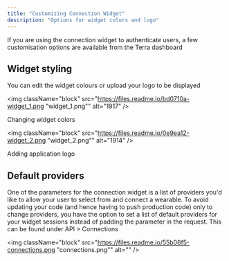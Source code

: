 ```yaml
---
title: "Customizing Connection Widget"
description: "Options for widget colors and logo"
---
```

If you are using the connection widget to authenticate users, a few customisation options are available from the Terra dashboard

## Widget styling

You can edit the widget colours or upload your logo to be displayed

<img className="block" src="https://files.readme.io/bd0710a-widget_1.png "widget_1.png"" alt="1917" />

Changing widget colors

<img className="block" src="https://files.readme.io/0e9ea12-widget_2.png "widget_2.png"" alt="1914" />

Adding application logo

## Default providers

One of the parameters for the connection widget is a list of providers you'd like to allow your user to select from and connect a wearable. To avoid updating your code (and hence having to push production code) only to change providers, you have the option to set a list of default providers for your widget sessions instead of padding the parameter in the request. This can be found under API > Connections

<img className="block" src="https://files.readme.io/55b06f5-connections.png "connections.png"" alt="" />

